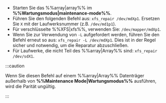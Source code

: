 - Starten Sie das %%array|array%% im **%%Wartungsmodus|maintenance-mode%%**.
- Führen Sie den folgenden Befehl aus: `xfs_repair /dev/mdXp1`. Ersetzen Sie `X` mit der Laufwerksnummer (z.B. `/dev/md1p1`).
- Für verschlüsselte %%XFS|xfs%%, verwenden Sie: `/dev/mapper/mdXp1`.
- Wenn Sie zur Verwendung von `-L` aufgefordert werden, führen Sie den Befehl erneut so aus: `xfs_repair -L /dev/mdXp1`. Dies ist in der Regel sicher und notwendig, um die Reparatur abzuschließen.
- Für Laufwerke, die nicht Teil des %%array|Array%% sind: `xfs_repair /dev/sdX1`.

:::caution

Wenn Sie diesen Befehl auf einem %%array|Array%% Datenträger außerhalb von **%%Maintenance Mode|Wartungsmodus%%** ausführen, wird die Parität ungültig.

:::
